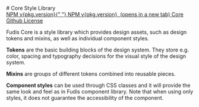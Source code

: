 
<Meta title="Documentation/Introduction/Welcome" />

<div class="full-width-bg">
# Core Style Library

</div>

<div class="welcome-page-wrapper">
  <a
    class="welcome-page-link"
    href="https://www.npmjs.com/package/@funidata/fudis-core"
    target="blank"
    aria-labelledby="npm-link"
  >
    NPM v{pkg.version}{" "}
    <span
      class="fudis-icon fudis-icon__lg fudis-icon__color__primary fudis-icon__new-tab"
      aria-hidden="true"
    ></span>
    <span class="fudis-visually-hidden" id="npm-link">
      NPM v{pkg.version}, (opens in a new tab)
    </span>
  </a>
  <a
    class="welcome-page-link"
    href="https://github.com/funidata/fudis-core"
    target="blank"
    aria-label="Core Github, (opens in a new tab)"
  >
    Core Github
    <span
      class="fudis-icon fudis-icon__lg fudis-icon__color__primary fudis-icon__new-tab"
      aria-hidden="true"
    ></span>
  </a>
  <a
    class="welcome-page-link"
    href="https://github.com/funidata/fudis-core/blob/main/LICENSE"
    target="blank"
    aria-label="License, (opens in a new tab)"
  >
    License
    <span
      class="fudis-icon fudis-icon__lg fudis-icon__color__primary fudis-icon__new-tab"
      aria-hidden="true"
    ></span>
  </a>
</div>

Fudis Core is a style library which provides design assets, such as design tokens and mixins, as well as individual component styles.

**Tokens** are the basic building blocks of the design system. They store e.g. color, spacing and typography decisions for the visual style of the design system.

**Mixins** are groups of different tokens combined into reusable pieces.

**Component styles** can be used through CSS classes and it will provide the same look and feel as in Fudis component library. Note that when using only styles, it does not guarantee the accessibility of the component.
